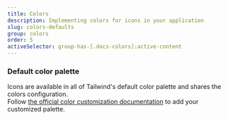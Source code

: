 ```yaml
---
title: Colors
description: Implementing colors for icons in your application
slug: colors-defaults
group: colors
order: 5
activeSelector: group-has-[.docs-colors]:active-content
---
```


### Default color palette

Icons are available in all of Tailwind's default color palette and shares the colors configuration.  
Follow [the official color customization documentation](https://tailwindcss.com/docs/customizing-colors)
to add your customized palette.
